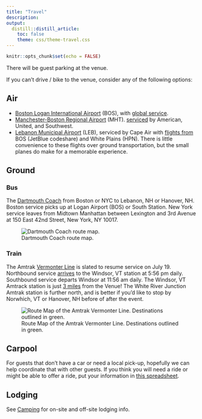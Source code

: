 ```yaml
---
title: "Travel"
description: 
output: 
  distill::distill_article:
    toc: false
    theme: css/theme-travel.css
---
```


```r
knitr::opts_chunk$set(echo = FALSE)
```

There will be guest parking at the venue.

If you can't drive / bike to the venue, consider any of the following options:

## Air

- [Boston Logan International Airport](https://www.massport.com/logan-airport/) (BOS),
  with [global service](https://www.flightconnections.com/flights-to-boston-bos).
- [Manchester-Boston Regional Airport](https://www.flymanchester.com/) (MHT).
  [serviced](https://www.flightconnections.com/flights-to-manchester-mht) by American, United, and Southwest.
- [Lebanon Municipal Airport](https://lebanonnh.gov/150/Airport) (LEB),
  serviced by Cape Air with [flights from](https://www.flightconnections.com/flights-from-lebanon-leb) BOS (JetBlue codeshare) and White Plains (HPN).
  There is little convenience to these flights over ground transportation,
  but the small planes do make for a memorable experience.

## Ground

### Bus

The [Dartmouth Coach](https://dartmouthcoach.com/) from Boston or NYC to Lebanon, NH or Hanover, NH.
Boston service picks up at Logan Airport (BOS) or South Station.
New York service leaves from Midtown Manhattan between Lexington and 3rd Avenue at 150 East 42nd Street, New York, NY 10017.

![Dartmouth Coach route map.](img/dartmouth-coach-all-route-map.jpg)

### Train

The Amtrak [Vermonter Line](https://www.amtrak.com/vermonter-train) is slated to resume service on July 19.
Northbound service [arrives](https://www.amtrak.com/content/dam/projects/dotcom/english/public/documents/timetables/Vermonter-Schedule-P55-031620.pdf) to the Windsor, VT station at 5:56 pm daily.
Southbound service departs Windsor at 11:56 am daily.
The Windsor, VT Amtrack station is just [3 miles](https://goo.gl/maps/ijRdsDQaRDRJXgS5A) from the Venue!
The White River Junction Amtrak station is further north,
and is better if you'd like to stop by Norwhich, VT or Hanover, NH before of after the event.

![Route Map of the Amtrak Vermonter Line. Destinations outlined in green.](img/amtrak-vermonter-map.png)

## Carpool

For guests that don't have a car or need a local pick-up,
hopefully we can help coordinate that with other guests.
If you think you will need a ride or might be able to offer a ride,
put your information in [this spreadsheet](https://docs.google.com/spreadsheets/d/1c_IF5f0gY2EpwDWvSkv1FamWb_bG4eqKfgozGD8xTK8/edit).

## Lodging

See [Camping](camping) for on-site and off-site lodging info.
